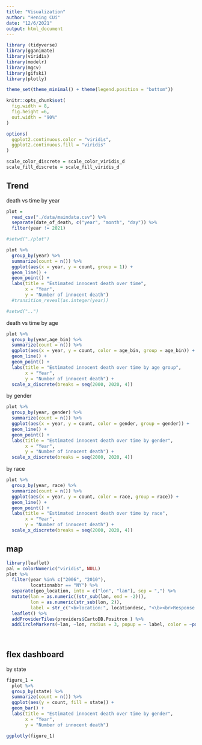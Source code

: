 ```yaml
---
title: "Visualization"
author: "Hening CUi"
date: "12/6/2021"
output: html_document
---
```


```r
library (tidyverse)
library(gganimate)
library(viridis)
library(modelr)
library(mgcv)
library(gifski)
library(plotly)

theme_set(theme_minimal() + theme(legend.position = "bottom"))

knitr::opts_chunk$set(
  fig.width = 8,
  fig.height =6,
  out.width = "90%"
)

options(
  ggplot2.continuous.color = "viridis",
  ggplot2.continuous.fill = "viridis"
)

scale_color_discrete = scale_color_viridis_d
scale_fill_discrete = scale_fill_viridis_d
```

## Trend

death vs time by year

```r


plot = 
  read_csv("./data/maindata.csv") %>% 
  separate(date_of_death, c("year", "month", "day")) %>% 
  filter(year != 2021)

#setwd("./plot")  

plot %>% 
  group_by(year) %>% 
  summarize(count = n()) %>% 
  ggplot(aes(x = year, y = count, group = 1)) +
  geom_line() +
  geom_point() +
  labs(title = "Estimated innocent death over time",
       x = "Year",
       y = "Number of innocent death") 
  #transition_reveal(as.integer(year))

#setwd("..")  
```

death vs time by age

```r
plot %>% 
  group_by(year,age_bin) %>% 
  summarize(count = n()) %>% 
  ggplot(aes(x = year, y = count, color = age_bin, group = age_bin)) +
  geom_line() +
  geom_point() +
  labs(title = "Estimated innocent death over time by age group",
       x = "Year",
       y = "Number of innocent death") +
  scale_x_discrete(breaks = seq(2000, 2020, 4))
```

by gender

```r
plot %>% 
  group_by(year, gender) %>% 
  summarize(count = n()) %>% 
  ggplot(aes(x = year, y = count, color = gender, group = gender)) +
  geom_line() +
  geom_point() +
  labs(title = "Estimated innocent death over time by gender",
       x = "Year",
       y = "Number of innocent death") +
  scale_x_discrete(breaks = seq(2000, 2020, 4))
```
by race

```r
plot %>% 
  group_by(year, race) %>% 
  summarize(count = n()) %>% 
  ggplot(aes(x = year, y = count, color = race, group = race)) +
  geom_line() +
  geom_point() +
  labs(title = "Estimated innocent death over time by race",
       x = "Year",
       y = "Number of innocent death") +
  scale_x_discrete(breaks = seq(2000, 2020, 4))
```
## map

```r
library(leaflet)
pal = colorNumeric("viridis", NULL)
plot %>% 
  filter(year %in% c("2006", "2010"),
         locationabbr == "NY") %>%
  separate(geo_location, into = c("lon", "lan"), sep = ",") %>% 
  mutate(lan = as.numeric((str_sub(lan, end = -2))),
         lon = as.numeric(str_sub(lon, 2)),
         label = str_c("<b>location:", locationdesc, "<\b><br>Response:", response, sep = "")) %>%
  leaflet() %>% 
  addProviderTiles(providers$CartoDB.Positron ) %>% 
  addCircleMarkers(~lan, ~lon, radius = 3, popup = ~ label, color = ~pal(year))
  
  
```



## flex dashboard
by state

```r
figure_1 =
  plot %>% 
  group_by(state) %>% 
  summarize(count = n()) %>% 
  ggplot(aes(y = count, fill = state)) +
  geom_bar() +
  labs(title = "Estimated innocent death over time by gender",
       x = "Year",
       y = "Number of innocent death") 

ggplotly(figure_1)
```
## 